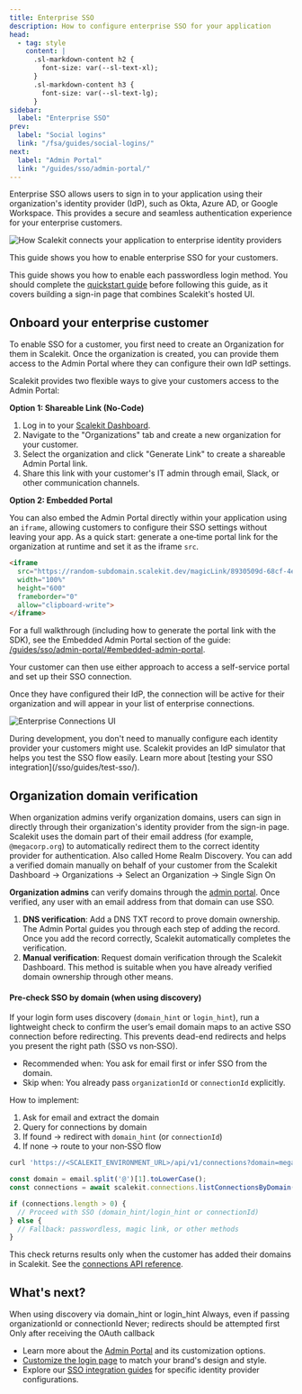 ```yaml
---
title: Enterprise SSO
description: How to configure enterprise SSO for your application
head:
  - tag: style
    content: |
      .sl-markdown-content h2 {
        font-size: var(--sl-text-xl);
      }
      .sl-markdown-content h3 {
        font-size: var(--sl-text-lg);
      }
sidebar:
  label: "Enterprise SSO"
prev:
  label: "Social logins"
  link: "/fsa/guides/social-logins/"
next:
  label: "Admin Portal"
  link: "/guides/sso/admin-portal/"
---
```


Enterprise SSO allows users to sign in to your application using their organization's identity provider (IdP), such as Okta, Azure AD, or Google Workspace. This provides a secure and seamless authentication experience for your enterprise customers.

![How Scalekit connects your application to enterprise identity providers](@/assets/docs/sso-quickstart/how-scalekit-connects.png)

This guide shows you how to enable enterprise SSO for your customers.

This guide shows you how to enable each passwordless login method. You should complete the [quickstart guide](/fsa/quickstart/) before following this guide, as it covers building a sign-in page that combines Scalekit's hosted UI.

## Onboard your enterprise customer

To enable SSO for a customer, you first need to create an Organization for them in Scalekit. Once the organization is created, you can provide them access to the Admin Portal where they can configure their own IdP settings.

Scalekit provides two flexible ways to give your customers access to the Admin Portal:

**Option 1: Shareable Link (No-Code)**
1. Log in to your [Scalekit Dashboard](https://app.scalekit.com).
2. Navigate to the "Organizations" tab and create a new organization for your customer.
3. Select the organization and click "Generate Link" to create a shareable Admin Portal link.
4. Share this link with your customer's IT admin through email, Slack, or other communication channels.

**Option 2: Embedded Portal**

You can also embed the Admin Portal directly within your application using an `iframe`, allowing customers to configure their SSO settings without leaving your app. As a quick start: generate a one‑time portal link for the organization at runtime and set it as the iframe `src`.

```html
<iframe
  src="https://random-subdomain.scalekit.dev/magicLink/8930509d-68cf-4e2c-8c6d-94d2b5e2db43"
  width="100%"
  height="600"
  frameborder="0"
  allow="clipboard-write">
</iframe>
```

For a full walkthrough (including how to generate the portal link with the SDK), see the Embedded Admin Portal section of the guide: [/guides/sso/admin-portal/#embedded-admin-portal](/guides/sso/admin-portal/#embedded-admin-portal).

Your customer can then use either approach to access a self-service portal and set up their SSO connection.

Once they have configured their IdP, the connection will be active for their organization and will appear in your list of enterprise connections.

![Enterprise Connections UI](@/assets/docs/fsa/auth-methods/enterpise-sso-1.png)

<Aside type="note" title="Testing SSO Integration">
  During development, you don't need to manually configure each identity provider your customers might use. Scalekit provides an IdP simulator that helps you test the SSO flow easily. Learn more about [testing your SSO integration](/sso/guides/test-sso/).
</Aside>

## Organization domain verification

When organization admins verify organization domains, users can sign in directly through their organization's identity provider from the sign-in page. Scalekit uses the domain part of their email address (for example, `@megacorp.org`) to automatically redirect them to the correct identity provider for authentication. Also called Home Realm Discovery. You can add a verified domain manually on behalf of your customer from the Scalekit Dashboard -> Organizations -> Select an Organization -> Single Sign On

**Organization admins** can verify domains through the [admin portal](/guides/sso/admin-portal/). Once verified, any user with an email address from that domain can use SSO.

1. **DNS verification**: Add a DNS TXT record to prove domain ownership. The Admin Portal guides you through each step of adding the record. Once you add the record correctly, Scalekit automatically completes the verification. <Badge type="note" text="Coming soon" />
2. **Manual verification**: Request domain verification through the Scalekit Dashboard. This method is suitable when you have already verified domain ownership through other means.

#### Pre-check SSO by domain (when using discovery)

If your login form uses discovery (`domain_hint` or `login_hint`), run a lightweight check to confirm the user’s email domain maps to an active SSO connection before redirecting. This prevents dead-end redirects and helps you present the right path (SSO vs non‑SSO).

- Recommended when: You ask for email first or infer SSO from the domain.
- Skip when: You already pass `organizationId` or `connectionId` explicitly.

How to implement:
1. Ask for email and extract the domain
2. Query for connections by domain
3. If found → redirect with `domain_hint` (or `connectionId`)
4. If none → route to your non‑SSO flow

```sh showLineNumbers=false
curl 'https://<SCALEKIT_ENVIRONMENT_URL>/api/v1/connections?domain=megacorp.org'
```

```js title="Example (pseudocode)" showLineNumbers=false
const domain = email.split('@')[1].toLowerCase();
const connections = await scalekit.connections.listConnectionsByDomain({ domain });

if (connections.length > 0) {
  // Proceed with SSO (domain_hint/login_hint or connectionId)
} else {
  // Fallback: passwordless, magic link, or other methods
}
```

<Aside>
This check returns results only when the customer has added their domains in Scalekit. See the <a href="https://docs.scalekit.com/apis/#tag/connections/get/api/v1/connections" target="_blank" rel="noopener">connections API reference</a>.
</Aside>



## What's next?

<div class="sk-quiz">
<Quiz title="When should you run a domain-based SSO pre-check?" variant="minimal">
  <QuizOption correct>When using discovery via domain_hint or login_hint</QuizOption>
  <QuizOption>Always, even if passing organizationId or connectionId</QuizOption>
  <QuizOption>Never; redirects should be attempted first</QuizOption>
  <QuizOption>Only after receiving the OAuth callback</QuizOption>
</Quiz>
</div>

- Learn more about the [Admin Portal](/guides/sso/admin-portal/) and its customization options.
- [Customize the login page](/fsa/guides/login-page-branding/) to match your brand's design and style.
- Explore our [SSO integration guides](/guides/integrations/sso-integrations/) for specific identity provider configurations.